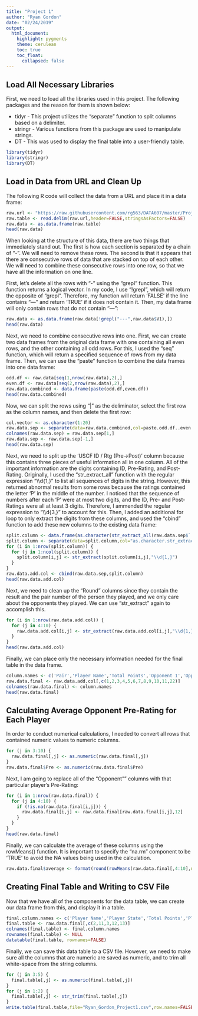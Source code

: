 ```yaml
---
title: "Project 1"
author: "Ryan Gordon"
date: "02/24/2019"
output:
  html_document:
    highlight: pygments
    theme: cerulean
    toc: true
    toc_float:
      collapsed: false
---
```


## Load All Necessary Libraries

First, we need to load all the libraries used in this project. The following packages and the reason for them is shown below:

* tidyr - This project utilizes the "separate" function to split columns based on a delimiter.
* stringr - Various functions from this package are used to manipulate strings.
* DT - This was used to display the final table into a user-friendly table.

```r
library(tidyr)
library(stringr)
library(DT)
```

## Load in Data from URL and Clean Up

The following R code will collect the data from a URL and place it in a data frame:

```r
raw.url <- "https://raw.githubusercontent.com/rg563/DATA607/master/Projects/Project%201/tournamentinfo.txt"
raw.table <- read.delim(raw.url,header=FALSE,stringsAsFactors=FALSE)
raw.data <- as.data.frame(raw.table)
head(raw.data)
```

When looking at the structure of this data, there are two things that immediately stand out. The first is how each section is separated by a chain of "-". We will need to remove these rows. The second is that it appears that there are consecutive rows of data that are stacked on top of each other. We will need to combine these consecutive rows into one row, so that we have all the information on one line.

First, let's delete all the rows with "-" using the "grepl" function. This function returns a logical vector. In my code, I use "!grepl", which will return the opposite of "grepl". Therefore, my function will return 'FALSE' if the line contains "---" and return 'TRUE' if it does not contain it. Then, my data frame will only contain rows that do not contain "---":

```r
raw.data <- as.data.frame(raw.data[!grepl("---",raw.data$V1),])
head(raw.data)
```

Next, we need to combine consecutive rows into one. First, we can create two data frames from the original data frame with one containing all even rows, and the other containing all odd rows. For this, I used the "seq" function, which will return a specified sequence of rows from my data frame. Then, we can use the "paste" function to combine the data frames into one data frame:

```r
odd.df <- raw.data[seq(1,nrow(raw.data),2),]
even.df <- raw.data[seq(2,nrow(raw.data),2),]
raw.data.combined <- data.frame(paste(odd.df,even.df))
head(raw.data.combined)
```

Now, we can split the rows using "|" as the deliminator, select the first row as the column names, and then delete the first row:

```r
col.vector <- as.character(1:20)
raw.data.sep <- separate(data=raw.data.combined,col=paste.odd.df..even.df.,into=col.vector,sep="\\|")
colnames(raw.data.sep) = raw.data.sep[1,]
raw.data.sep <- raw.data.sep[-1,]
head(raw.data.sep)
```

Next, we need to split up the 'USCF ID / Rtg (Pre->Post)' column because this contains three pieces of useful information all in one column. All of the important information are the digits containing ID, Pre-Rating, and Post-Rating. Originally, I used the "str_extract_all" function with the regular expression "\\\\d{1,}" to list all sequences of digits in the string. However, this returned abnormal results from some rows because the ratings contained the letter 'P' in the middle of the number. I noticed that the sequence of numbers after each 'P' were at most two digits, and the ID, Pre- and Post-Ratings were all at least 3 digits. Therefore, I ammended the regular expression to "\\\\d{3,}" to account for this. Then, I added an additional for loop to only extract the digits from these columns, and used the "cbind" function to add these new columns to the existing data frame:

```r
split.column <- data.frame(as.character(str_extract_all(raw.data.sep$` USCF ID / Rtg (Pre->Post)       `,"\\d{3,}")))
split.column <- separate(data=split.column,col="as.character.str_extract_all.raw.data.sep...USCF.ID...Rtg..Pre..Post...........",into=c("ID","Pre","Post"),sep=",")
for (i in 1:nrow(split.column)) {
  for (j in 1:ncol(split.column)) {
    split.column[i,j] <- str_extract(split.column[i,j],"\\d{1,}")
  }
}
raw.data.add.col <- cbind(raw.data.sep,split.column)
head(raw.data.add.col)
```

Next, we need to clean up the "Round" columns since they contain the result and the pair number of the person they played, and we only care about the opponents they played. We can use "str_extract" again to accomplish this.

```r
for (i in 1:nrow(raw.data.add.col)) {
  for (j in 4:10) {
    raw.data.add.col[i,j] <- str_extract(raw.data.add.col[i,j],"\\d{1,}")
  }
}
head(raw.data.add.col)
```

Finally, we can place only the necessary information needed for the final table in the data frame.

```r
column.names <- c('Pair','Player Name','Total Points','Opponent 1','Opponent 2','Opponent 3','Opponent 4','Opponent 5','Opponent 6','Opponent 7','State','Pre')
raw.data.final <- raw.data.add.col[,c(1,2,3,4,5,6,7,8,9,10,11,22)]
colnames(raw.data.final) <- column.names
head(raw.data.final)
```

## Calculating Average Opponent Pre-Rating for Each Player

In order to conduct numerical calculations, I needed to convert all rows that contained numeric values to numeric columns.

```r
for (j in 3:10) {
  raw.data.final[,j] <- as.numeric(raw.data.final[,j])
}
raw.data.final$Pre <- as.numeric(raw.data.final$Pre)
```

Next, I am going to replace all of the "Opponent"" columns with that particular player's Pre-Rating:

```r
for (i in 1:nrow(raw.data.final)) {
  for (j in 4:10) {
    if (!is.na(raw.data.final[i,j])) {
      raw.data.final[i,j] <- raw.data.final[raw.data.final[i,j],12]
    }
  }
}
head(raw.data.final)
```

Finally, we can calculate the average of these columns using the rowMeans() function. It is important to specify the "na.rm" component to be 'TRUE' to avoid the NA values being used in the calculation.

```r
raw.data.final$average <- format(round(rowMeans(raw.data.final[,4:10],na.rm=TRUE),digits=2),nsmall=2)
```

## Creating Final Table and Writing to CSV File

Now that we have all of the components for the data table, we can create our data frame from this, and display it in a table.

```r
final.column.names <- c('Player Name','Player State','Total Points','Player Pre-Rating','Avg. Opponent Pre-Rating')
final.table <- raw.data.final[,c(2,11,3,12,13)]
colnames(final.table) <- final.column.names
rownames(final.table) <- NULL
datatable(final.table, rownames=FALSE)
```

Finally, we can save this data table to a CSV file. However, we need to make sure all the columns that are numeric are saved as numeric, and to trim all white-space from the string columns.

```r
for (j in 3:5) {
  final.table[,j] <- as.numeric(final.table[,j])
}
for (j in 1:2) {
  final.table[,j] <- str_trim(final.table[,j])
}
write.table(final.table,file="Ryan_Gordon_Project1.csv",row.names=FALSE,col.names=TRUE,sep=",")
```